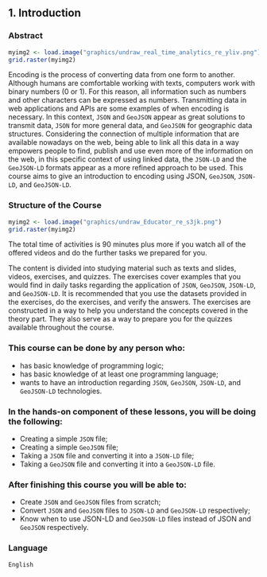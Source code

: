 ## 1. Introduction

### Abstract 

```{r abstractPic, echo=FALSE, out.width= "100%", out.extra='style="float:center;"'}
myimg2 <- load.image("graphics/undraw_real_time_analytics_re_yliv.png")
grid.raster(myimg2)
```

Encoding is the process of converting data from one form to another. Although humans are comfortable working with texts, computers work with binary numbers (0 or 1). For this reason, all information such as numbers and other characters can be expressed as numbers. Transmitting data in web applications and APIs are some examples of when encoding is necessary. In this context, `JSON` and `GeoJSON` appear as great solutions to transmit data, `JSON` for more general data, and `GeoJSON` for geographic data structures. Considering the connection of multiple information that are available nowadays on the web,  being able to link all this data in a way empowers people to find, publish and use even more of the information on the web, in this specific context of using linked data, the `JSON-LD` and the `GeoJSON-LD` formats appear as a more refined approach to be used. This course aims to give an introduction to encoding using JSON, `GeoJSON`, `JSON-LD`, and `GeoJSON-LD`.


### Structure of the Course

```{r struturePic, echo=FALSE, out.width= "65%", out.extra='style="float:right; padding:10px"'}
myimg2 <- load.image("graphics/undraw_Educator_re_s3jk.png")
grid.raster(myimg2)
```

The total time of activities is 90 minutes plus more if you watch all of the offered videos and do the further tasks we prepared for you. 

The content is divided into studying material such as texts and slides, videos, exercises, and quizzes. The exercises cover examples that you would find in daily tasks regarding the application of  `JSON`, `GeoJSON`, `JSON-LD`, and `GeoJSON-LD`. It is recommended that you use the datasets provided in the exercises, do the exercises, and verify the answers. The exercises are constructed in a way to help you understand the concepts covered in the theory part. They also serve as a way to prepare you for the quizzes available throughout the course. 


### This course can be done by any person who:
* has basic knowledge of programming logic;
* has basic knowledge of at least one programming language;
* wants to have an introduction regarding  `JSON`, `GeoJSON`, `JSON-LD`, and `GeoJSON-LD` technologies.


### In the hands-on component of these lessons, you will be doing the following:
* Creating a simple `JSON` file;
* Creating a simple `GeoJSON` file;
* Taking a `JSON` file and converting it into a `JSON-LD` file;
* Taking a `GeoJSON` file and converting it into a `GeoJSON-LD` file.


### After finishing this course you will be able to:
* Create `JSON` and `GeoJSON` files from scratch;
* Convert `JSON` and `GeoJSON` files to `JSON-LD` and `GeoJSON-LD` respectively;
* Know when to use JSON-LD and `GeoJSON-LD` files instead of JSON and `GeoJSON` respectively.


### Language

`English`
